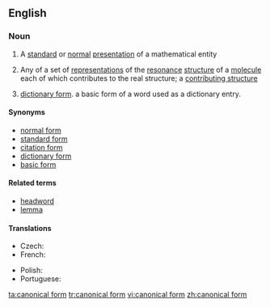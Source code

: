 ==English==

===Noun===
{{wikipedia}}
{{en-noun|head=[[canonical]] [[form]]}}

# {{context|mathematics}} A [[standard]] or [[normal]] [[presentation]] of a mathematical entity
# {{context|chemistry}} Any of a set of [[representation]]s of the [[resonance]] [[structure]] of a [[molecule]] each of which contributes to the real structure; a [[contributing structure]]
# {{context|linguistics|rare}} [[dictionary form]]. a basic form of a word used as a dictionary entry.
====Synonyms====
* [[normal form]] {{qualifier|mathematics}}
* [[standard form]] {{qualifier|mathematics}}
* [[citation form]] {{qualifier|linguistics}}
* [[dictionary form]] {{qualifier|linguistics}}
* [[basic form]] {{qualifier|linguistics}}

====Related terms====
* [[headword]] {{qualifier|linguistics}}
* [[lemma]] {{qualifier|linguistics}}

====Translations====
{{trans-top|standard or normal presentation of a mathematical entity}}
* Czech: {{t-|cs|kanonický tvar|m}}
* French: {{t+|fr|forme canonique|f}}
{{trans-mid}}
* Polish: {{t-|pl|postać kanoniczna|f}}
* Portuguese: {{t-|pt|forma canônica|f}}
{{trans-bottom}}

[[ta:canonical form]]
[[tr:canonical form]]
[[vi:canonical form]]
[[zh:canonical form]]